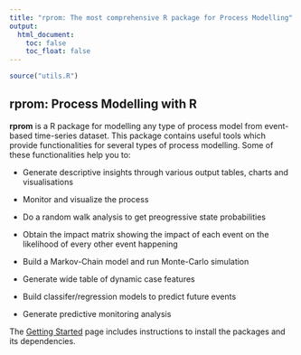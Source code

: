 ```yaml
---
title: "rprom: The most comprehensive R package for Process Modelling"
output:
  html_document:
    toc: false
    toc_float: false
---
```


```r
source("utils.R")
```

<div id="main-banner" class="row">

<div class="col-sm-8">


## rprom: Process Modelling with R

**rprom** is a R package for modelling any type of process model from event-based time-series dataset. 
This package contains useful tools which provide functionalities for several types of process modelling.
Some of these functionalities help you to:

* Generate descriptive insights through various output tables, charts and visualisations

* Monitor and visualize the process

* Do a random walk analysis to get preogressive state probabilities

* Obtain the impact matrix showing the impact of each event on the likelihood of every other event happening

* Build a Markov-Chain model and run Monte-Carlo simulation

* Generate wide table of dynamic case features

* Build classifer/regression models to predict future events

* Generate predictive monitoring analysis

The [Getting Started](basics.html) page includes instructions to install the packages and its dependencies.
